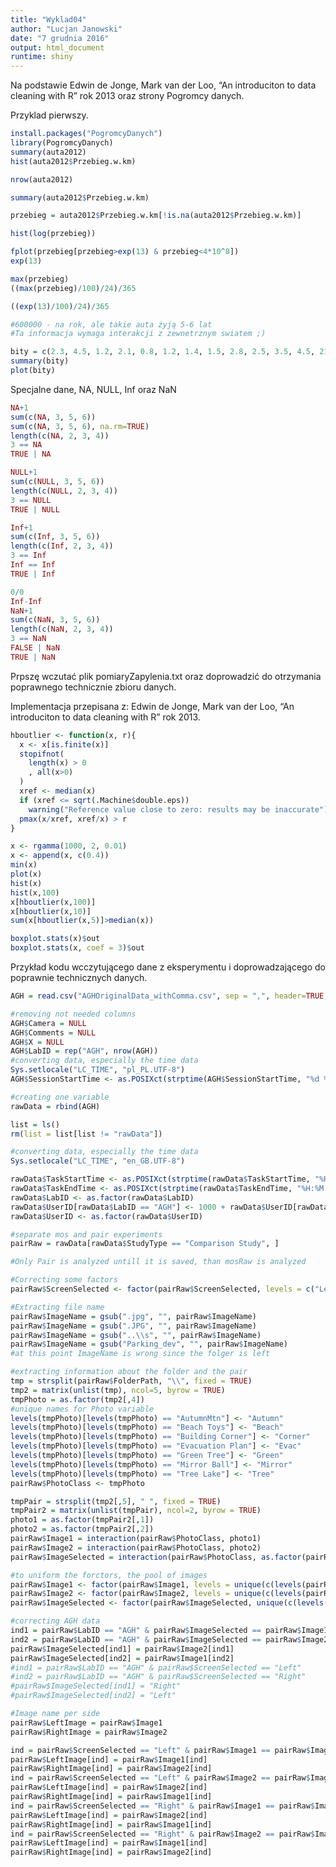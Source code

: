 ```yaml
---
title: "Wyklad04"
author: "Lucjan Janowski"
date: "7 grudnia 2016"
output: html_document
runtime: shiny
---
```


Na podstawie Edwin de Jonge, Mark van der Loo, "An introduciton to data cleaning with R" rok 2013 oraz strony Pogromcy danych.

Przyklad pierwszy.

```r
install.packages("PogromcyDanych")
library(PogromcyDanych)
summary(auta2012)
hist(auta2012$Przebieg.w.km)

nrow(auta2012)

summary(auta2012$Przebieg.w.km)

przebieg = auta2012$Przebieg.w.km[!is.na(auta2012$Przebieg.w.km)]

hist(log(przebieg))

fplot(przebieg[przebieg>exp(13) & przebieg<4*10^8])
exp(13)

max(przebieg)
((max(przebieg)/100)/24)/365

((exp(13)/100)/24)/365

#600000 - na rok, ale takie auta żyją 5-6 lat
#Ta informacja wymaga interakcji z zewnetrznym swiatem ;)
```


```r
bity = c(2.3, 4.5, 1.2, 2.1, 0.8, 1.2, 1.4, 1.5, 2.8, 2.5, 3.5, 4.5, 21, 1.2, 3.4, 1.4, 2.4, 2.3, 1.4)
summary(bity)
plot(bity)
```



Specjalne dane, NA, NULL, Inf oraz NaN

```r
NA+1
sum(c(NA, 3, 5, 6))
sum(c(NA, 3, 5, 6), na.rm=TRUE)
length(c(NA, 2, 3, 4))
3 == NA
TRUE | NA

NULL+1
sum(c(NULL, 3, 5, 6))
length(c(NULL, 2, 3, 4))
3 == NULL
TRUE | NULL

Inf+1
sum(c(Inf, 3, 5, 6))
length(c(Inf, 2, 3, 4))
3 == Inf
Inf == Inf
TRUE | Inf

0/0
Inf-Inf
NaN+1
sum(c(NaN, 3, 5, 6))
length(c(NaN, 2, 3, 4))
3 == NaN
FALSE | NaN
TRUE | NaN
```

Prpszę wczutać plik pomiaryZapylenia.txt oraz doprowadzić do otrzymania poprawnego technicznie zbioru danych.

Implementacja przepisana z: Edwin de Jonge, Mark van der Loo, "An introduciton to data cleaning with R" rok 2013. 

```r
hboutlier <- function(x, r){
  x <- x[is.finite(x)]
  stopifnot(
    length(x) > 0
    , all(x>0)
  )
  xref <- median(x)
  if (xref <= sqrt(.Machine$double.eps))
    warning("Reference value close to zero: results may be inaccurate")
  pmax(x/xref, xref/x) > r
}

x <- rgamma(1000, 2, 0.01)
x <- append(x, c(0.4))
min(x)
plot(x)
hist(x)
hist(x,100)
x[hboutlier(x,100)]
x[hboutlier(x,10)]
sum(x[hboutlier(x,5)]>median(x))

boxplot.stats(x)$out
boxplot.stats(x, coef = 3)$out
```


Przykład kodu wcczytującego dane z eksperymentu i doprowadzającego do poprawnie technicznych danych.

```r
AGH = read.csv("AGHOriginalData_withComma.csv", sep = ",", header=TRUE, colClasses = c("factor", "numeric", "character", "factor", "character", "character", "factor", "character", "character", "numeric", "numeric", "character", "character"))

#removing not needed columns
AGH$Camera = NULL
AGH$Comments = NULL
AGH$X = NULL
AGH$LabID = rep("AGH", nrow(AGH))
#converting data, especially the time data
Sys.setlocale("LC_TIME", "pl_PL.UTF-8")
AGH$SessionStartTime <- as.POSIXct(strptime(AGH$SessionStartTime, "%d %h %Y %H:%M:%S"))

#creating one variable
rawData = rbind(AGH)

list = ls()
rm(list = list[list != "rawData"])

#converting data, especially the time data
Sys.setlocale("LC_TIME", "en_GB.UTF-8")

rawData$TaskStartTime <- as.POSIXct(strptime(rawData$TaskStartTime, "%H:%M:%S"))
rawData$TaskEndTime <- as.POSIXct(strptime(rawData$TaskEndTime, "%H:%M:%S"))
rawData$LabID <- as.factor(rawData$LabID)
rawData$UserID[rawData$LabID == "AGH"] <- 1000 + rawData$UserID[rawData$LabID == "AGH"]
rawData$UserID <- as.factor(rawData$UserID)

#separate mos and pair experiments
pairRaw = rawData[rawData$StudyType == "Comparison Study", ]

#Only Pair is analyzed untill it is saved, than mosRaw is analyzed

#Correcting some factors
pairRaw$ScreenSelected <- factor(pairRaw$ScreenSelected, levels = c("Left", "Right"))

#Extracting file name
pairRaw$ImageName = gsub(".jpg", "", pairRaw$ImageName)
pairRaw$ImageName = gsub(".JPG", "", pairRaw$ImageName)
pairRaw$ImageName = gsub("..\\s", "", pairRaw$ImageName)
pairRaw$ImageName = gsub("Parking_dev", "", pairRaw$ImageName)
#at this point ImageName is wrong since the folger is left

#extracting information about the folder and the pair
tmp = strsplit(pairRaw$FolderPath, "\\", fixed = TRUE)
tmp2 = matrix(unlist(tmp), ncol=5, byrow = TRUE)
tmpPhoto = as.factor(tmp2[,4])
#unique names for Photo variable
levels(tmpPhoto)[levels(tmpPhoto) == "AutumnMtn"] <- "Autumn"
levels(tmpPhoto)[levels(tmpPhoto) == "Beach Toys"] <- "Beach"
levels(tmpPhoto)[levels(tmpPhoto) == "Building Corner"] <- "Corner"
levels(tmpPhoto)[levels(tmpPhoto) == "Evacuation Plan"] <- "Evac"
levels(tmpPhoto)[levels(tmpPhoto) == "Green Tree"] <- "Green"
levels(tmpPhoto)[levels(tmpPhoto) == "Mirror Ball"] <- "Mirror"
levels(tmpPhoto)[levels(tmpPhoto) == "Tree Lake"] <- "Tree"
pairRaw$PhotoClass <- tmpPhoto

tmpPair = strsplit(tmp2[,5], " ", fixed = TRUE)
tmpPair2 = matrix(unlist(tmpPair), ncol=2, byrow = TRUE)
photo1 = as.factor(tmpPair2[,1])
photo2 = as.factor(tmpPair2[,2])
pairRaw$Image1 = interaction(pairRaw$PhotoClass, photo1)
pairRaw$Image2 = interaction(pairRaw$PhotoClass, photo2)
pairRaw$ImageSelected = interaction(pairRaw$PhotoClass, as.factor(pairRaw$ImageName))

#to uniform the forctors, the pool of images 
pairRaw$Image1 <- factor(pairRaw$Image1, levels = unique(c(levels(pairRaw$Image1), levels(pairRaw$Image2), levels(pairRaw$ImageSelected))))
pairRaw$Image2 <- factor(pairRaw$Image2, levels = unique(c(levels(pairRaw$Image1), levels(pairRaw$Image2), levels(pairRaw$ImageSelected))))
pairRaw$ImageSelected <- factor(pairRaw$ImageSelected, unique(c(levels(pairRaw$Image1), levels(pairRaw$Image2), levels(pairRaw$ImageSelected))))

#correcting AGH data
ind1 = pairRaw$LabID == "AGH" & pairRaw$ImageSelected == pairRaw$Image1
ind2 = pairRaw$LabID == "AGH" & pairRaw$ImageSelected == pairRaw$Image2
pairRaw$ImageSelected[ind1] = pairRaw$Image2[ind1]
pairRaw$ImageSelected[ind2] = pairRaw$Image1[ind2]
#ind1 = pairRaw$LabID == "AGH" & pairRaw$ScreenSelected == "Left"
#ind2 = pairRaw$LabID == "AGH" & pairRaw$ScreenSelected == "Right"
#pairRaw$ImageSelected[ind1] = "Right"
#pairRaw$ImageSelected[ind2] = "Left"

#Image name per side
pairRaw$LeftImage = pairRaw$Image1
pairRaw$RightImage = pairRaw$Image2

ind = pairRaw$ScreenSelected == "Left" & pairRaw$Image1 == pairRaw$ImageSelected
pairRaw$LeftImage[ind] = pairRaw$Image1[ind]
pairRaw$RightImage[ind] = pairRaw$Image2[ind]
ind = pairRaw$ScreenSelected == "Left" & pairRaw$Image2 == pairRaw$ImageSelected
pairRaw$LeftImage[ind] = pairRaw$Image2[ind]
pairRaw$RightImage[ind] = pairRaw$Image1[ind]
ind = pairRaw$ScreenSelected == "Right" & pairRaw$Image1 == pairRaw$ImageSelected
pairRaw$LeftImage[ind] = pairRaw$Image2[ind]
pairRaw$RightImage[ind] = pairRaw$Image1[ind]
ind = pairRaw$ScreenSelected == "Right" & pairRaw$Image2 == pairRaw$ImageSelected
pairRaw$LeftImage[ind] = pairRaw$Image1[ind]
pairRaw$RightImage[ind] = pairRaw$Image2[ind]
```

